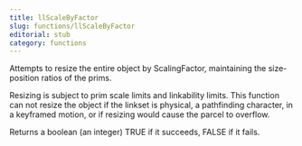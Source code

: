 ```yaml
---
title: llScaleByFactor
slug: functions/llScaleByFactor
editorial: stub
category: functions
---
```


<LSLFunction name="llScaleByFactor"/>

Attempts to resize the entire object by ScalingFactor, maintaining the size-position ratios of the prims.



Resizing is subject to prim scale limits and linkability limits. This function can not resize the object if the linkset is physical, a pathfinding character, in a keyframed motion, or if resizing would cause the parcel to overflow.

Returns a boolean (an integer) TRUE if it succeeds, FALSE if it fails.
